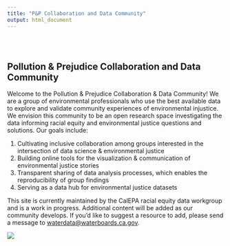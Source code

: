 ```yaml
---
title: "P&P Collaboration and Data Community"
output: html_document
---
```


<style type="text/css">
.title {
  display: none;
}

#getting-started img {
  margin-right: 10px;
}

</style>

<div class="row" style="padding-top: 30px;">
<div class="col-sm-6">

# **Pollution & Prejudice Collaboration and Data Community**

<!--- ### *Resource Repository* {style="padding-top: 0px;"} --->
Welcome to the Pollution & Prejudice Collaboration & Data Community! We are a group of environmental professionals who use the best available data to explore and validate community experiences of environmental injustice. We envision this community to be an open research space investigating the data informing racial equity and environmental justice questions and solutions. Our goals include:

1.	Cultivating inclusive collaboration among groups interested in the intersection of data science & environmental justice
2.	Building online tools for the visualization & communication of environmental justice stories
3.	Transparent sharing of data analysis processes, which enables the reproducibility of group findings
4.	Serving as a data hub for environmental justice datasets


This site is currently maintained by the CalEPA racial equity data workgroup and is a work in progress. Additional content will be added as our community develops. If you'd like to suggest a resource to add, please send a message to <waterdata@waterboards.ca.gov>. 


</div>
<div class="col-sm-6">

![](images/Data_Bear.png)
